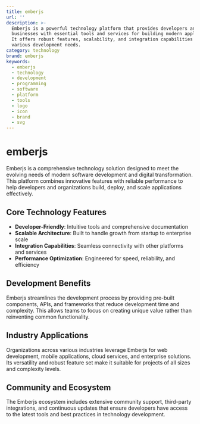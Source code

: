 ```yaml
---
title: emberjs
url: ''
description: >-
  Emberjs is a powerful technology platform that provides developers and
  businesses with essential tools and services for building modern applications.
  It offers robust features, scalability, and integration capabilities for
  various development needs.
category: technology
brand: emberjs
keywords:
  - emberjs
  - technology
  - development
  - programming
  - software
  - platform
  - tools
  - logo
  - icon
  - brand
  - svg
---
```


# emberjs

Emberjs is a comprehensive technology solution designed to meet the evolving needs of modern software development and digital transformation. This platform combines innovative features with reliable performance to help developers and organizations build, deploy, and scale applications effectively.

## Core Technology Features

- **Developer-Friendly**: Intuitive tools and comprehensive documentation
- **Scalable Architecture**: Built to handle growth from startup to enterprise scale
- **Integration Capabilities**: Seamless connectivity with other platforms and services
- **Performance Optimization**: Engineered for speed, reliability, and efficiency

## Development Benefits

Emberjs streamlines the development process by providing pre-built components, APIs, and frameworks that reduce development time and complexity. This allows teams to focus on creating unique value rather than reinventing common functionality.

## Industry Applications

Organizations across various industries leverage Emberjs for web development, mobile applications, cloud services, and enterprise solutions. Its versatility and robust feature set make it suitable for projects of all sizes and complexity levels.

## Community and Ecosystem

The Emberjs ecosystem includes extensive community support, third-party integrations, and continuous updates that ensure developers have access to the latest tools and best practices in technology development.
